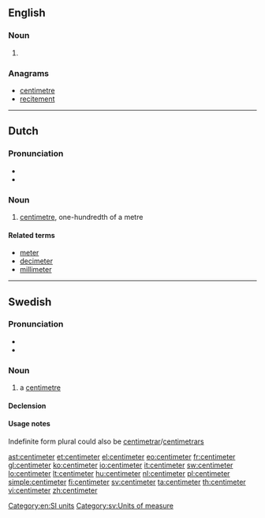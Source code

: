 ==English==

===Noun===
{{en-noun}}

# {{alternative spelling of|centimetre|from=US}}

===Anagrams===
* [[centimetre#English|centimetre]]
* [[recitement#English|recitement]]

[[Category:en:SI units]]

----

==Dutch==

===Pronunciation===
* {{IPA|/ˈsɛntiˌmetər/|lang=nl}}
* {{audio|nl-centimeter.ogg|centimeter}}

===Noun===
{{nl-noun|g|centimeters|centimetertje}}

# [[centimetre]], one-hundredth of a metre

====Related terms====
* [[meter]]
* [[decimeter]]
* [[millimeter]]

----

==Swedish==

===Pronunciation===
* {{IPA|/sɛntɪˈmeːtɛr/|/ˈsɛntɪmeːtɛr/|lang=sv}}
* {{audio|Sv-centimeter.ogg|Audio}}

===Noun===
{{sv-noun|g=c}}

# a [[centimetre]]

====Declension====
{{sv-noun-irreg-c|2=centimetern|3=centimeter|4=centimeterna}}

====Usage notes====
Indefinite form plural could also be [[centimetrar]]/[[centimetrars]]

[[Category:sv:Units of measure]]

[[ast:centimeter]]
[[et:centimeter]]
[[el:centimeter]]
[[eo:centimeter]]
[[fr:centimeter]]
[[gl:centimeter]]
[[ko:centimeter]]
[[io:centimeter]]
[[it:centimeter]]
[[sw:centimeter]]
[[lo:centimeter]]
[[lt:centimeter]]
[[hu:centimeter]]
[[nl:centimeter]]
[[pl:centimeter]]
[[simple:centimeter]]
[[fi:centimeter]]
[[sv:centimeter]]
[[ta:centimeter]]
[[th:centimeter]]
[[vi:centimeter]]
[[zh:centimeter]]